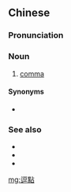 {{also|逗点}}
==Chinese==
{{zh-forms|s=逗点}}

===Pronunciation===
{{zh-pron
|m=dòudiǎn
|c=dau6 dim2
|mn=tùi-tiám
|cat=n
}}

===Noun===
{{zh-noun}}

# [[comma]] {{gloss|Punctuation mark ','}}

====Synonyms====
* {{zh-l|逗號}}

===See also===
* {{zh-l|頓號}}
* {{zh-l|，}}
* {{zh-l|、}}

{{zh-cat|Punctuation marks}}

[[mg:逗點]]